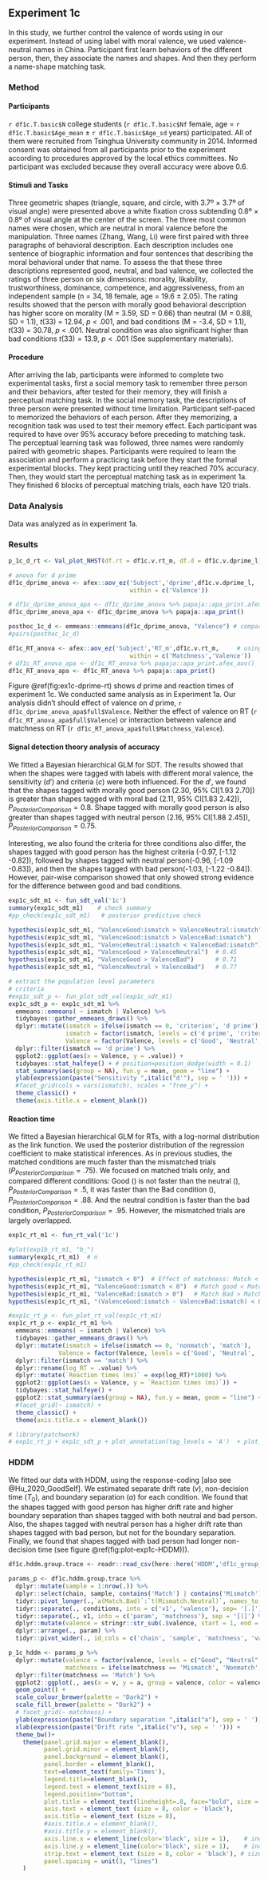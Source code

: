 ## Experiment 1c
In this study, we further control the valence of words using in our experiment. Instead of using label with moral valence, we used valence-neutral names in China. Participant first learn behaviors of the different person, then, they associate the names and shapes. And then they perform a name-shape matching task.

### Method

#### Participants
`r df1c.T.basic$N` college students (`r df1c.T.basic$Nf` female, age = `r df1c.T.basic$Age_mean` $\pm$ `r df1c.T.basic$Age_sd` years) participated. All of them were recruited from Tsinghua University community in 2014. Informed consent was obtained from all participants prior to the experiment according to procedures approved by the local ethics committees. No participant was excluded because they overall accuracy were above 0.6.

#### Stimuli and Tasks
Three geometric shapes (triangle, square, and circle, with 3.7º × 3.7º of visual angle) were presented above a white fixation cross subtending 0.8º × 0.8º of visual angle at the center of the screen. The three most common names were chosen, which are neutral in moral valence before the manipulation.
Three names (Zhang, Wang, Li) were first paired with three paragraphs of behavioral description. Each description includes one sentence of biographic information and four sentences that describing the moral behavioral under that name. To assess the that these three descriptions represented good, neutral, and bad valence, we collected the ratings of three person on six dimensions: morality, likability, trustworthiness, dominance, competence, and aggressiveness, from an independent sample (n = 34, 18 female, age = 19.6 ± 2.05). The rating results showed that the person with morally good behavioral description has higher score on morality (M = 3.59, SD = 0.66) than neutral (M = 0.88, SD = 1.1), *t*(33) = 12.94, *p* < .001, and bad conditions (M = -3.4, SD = 1.1), *t*(33) = 30.78, *p* < .001. Neutral condition was also significant higher than bad conditions $t(33) = 13.9$, $p < .001$ (See supplementary materials).

#### Procedure
After arriving the lab, participants were informed to complete two experimental tasks, first a social memory task to remember three person and their behaviors, after tested for their memory, they will finish a perceptual matching task. 
In the social memory task, the descriptions of three person were presented without time limitation. Participant self-paced to memorized the behaviors of each person. After they memorizing, a recognition task was used to test their memory effect. Each participant was required to have over 95% accuracy before preceding to matching task.
The perceptual learning task was followed, three names were randomly paired with geometric shapes. Participants were required to learn the association and perform a practicing task before they start the formal experimental blocks. They kept practicing until they reached 70% accuracy. Then, they would start the perceptual matching task as in experiment 1a. They finished 6 blocks of perceptual matching trials, each have 120 trials. 

### Data Analysis
Data was analyzed as in experiment 1a. 

### Results

```r
p_1c_d_rt <- Val_plot_NHST(df.rt = df1c.v.rt_m, df.d = df1c.v.dprime_l)
```

```r
# anova for d prime
df1c_dprime_anova <- afex::aov_ez('Subject','dprime',df1c.v.dprime_l,  # using afex's function 
                                  within = c('Valence'))

# df1c_dprime_anova_apa <- df1c_dprime_anova %>% papaja::apa_print.afex_aov()
df1c_dprime_anova_apa <- df1c_dprime_anova %>% papaja::apa_print()

posthoc_1c_d <- emmeans::emmeans(df1c_dprime_anova, "Valence") # compare each valence for both self and other condition
#pairs(posthoc_1c_d)

df1c_RT_anova <- afex::aov_ez('Subject','RT_m',df1c.v.rt_m,     # using afex's function 
                                  within = c('Matchness','Valence'))
# df1c_RT_anova_apa <- df1c_RT_anova %>% papaja::apa_print.afex_aov()
df1c_RT_anova_apa <- df1c_RT_anova %>% papaja::apa_print()
```

Figure \@ref(fig:ex1c-dprime-rt) shows *d* prime and reaction times of experiment 1c. We conducted same analysis as in Experiment 1a. Our analysis didn't should effect of valence on *d* prime, `r df1c_dprime_anova_apa$full$Valence`. Neither the effect of valence on RT (`r df1c_RT_anova_apa$full$Valence`) or interaction between valence and matchness on RT (`r df1c_RT_anova_apa$full$Matchness_Valence`).

#### Signal detection theory analysis of accuracy
We fitted a Bayesian hierarchical GLM for SDT. The results showed that when the shapes were tagged with labels with different moral valence, the sensitivity ($d'$) and criteria ($c$) were both influenced. For the $d'$, we found that the shapes tagged with morally good person (2.30, 95% CI[1.93 2.70]) is greater than shapes tagged with moral bad (2.11, 95% CI[1.83 2.42]), $P_{PosteriorComparison} = 0.8$. Shape tagged with morally good person is also greater than shapes tagged with neutral person (2.16, 95% CI[1.88 2.45]), $P_{PosteriorComparison} = 0.75$. 

Interesting, we also found the criteria for three conditions also differ, the shapes tagged with good person has the highest criteria (-0.97, [-1.12 -0.82]), followed by shapes tagged with neutral person(-0.96, [-1.09 -0.83]), and then the shapes tagged with bad person(-1.03, [-1.22 -0.84]). However, pair-wise comparison showed that only showed strong evidence for the difference between good and bad conditions.

```r
exp1c_sdt_m1 <- fun_sdt_val('1c')
summary(exp1c_sdt_m1)    # check summary
#pp_check(exp1c_sdt_m1)   # posterior predictive check

hypothesis(exp1c_sdt_m1, "ValenceGood:ismatch > ValenceNeutral:ismatch")  # 0.75
hypothesis(exp1c_sdt_m1, "ValenceGood:ismatch > ValenceBad:ismatch")      # .8
hypothesis(exp1c_sdt_m1, "ValenceNeutral:ismatch < ValenceBad:ismatch")   # 0.39
hypothesis(exp1c_sdt_m1, "ValenceGood > ValenceNeutral")  # 0.45
hypothesis(exp1c_sdt_m1, "ValenceGood > ValenceBad")      # 0.71
hypothesis(exp1c_sdt_m1, "ValenceNeutral > ValenceBad")   # 0.77

# extract the population level parameters
# criteria
#exp1c_sdt_p <- fun_plot_sdt_val(exp1c_sdt_m1)
exp1c_sdt_p <- exp1c_sdt_m1 %>%
  emmeans::emmeans( ~ ismatch | Valence) %>%
  tidybayes::gather_emmeans_draws() %>%
  dplyr::mutate(ismatch = ifelse(ismatch == 0, 'criterion', 'd prime'),
                ismatch = factor(ismatch, levels = c('d prime', 'criterion')),
                Valence = factor(Valence, levels = c('Good', 'Neutral',  'Bad'))) %>%
  dplyr::filter(ismatch == 'd prime') %>%
  ggplot2::ggplot(aes(x = Valence, y = .value)) +
  tidybayes::stat_halfeye() + # position=position_dodge(width = 0.1)
  stat_summary(aes(group = NA), fun.y = mean, geom = "line") +
  ylab(expression(paste("Sensitivity ",italic("d'"), sep = ' '))) +
  #facet_grid(cols = vars(ismatch), scales = "free_y") +
  theme_classic() + 
  theme(axis.title.x = element_blank())
```

#### Reaction time
We fitted a Bayesian hierarchical GLM for RTs, with a log-normal distribution as the link function. We used the posterior distribution of the regression coefficient to make statistical inferences. As in previous studies, the matched conditions are much faster than the mismatched trials ($P_{PosteriorComparison} = .75$). We focused on matched trials only, and compared different conditions: Good () is not faster than the neutral (), $P_{PosteriorComparison} = .5$, it was faster than the Bad condition (), $P_{PosteriorComparison} = .88$. And the neutral condition is faster than the bad condition, $P_{PosteriorComparison} = .95$. However, the mismatched trials are largely overlapped. 

```r
exp1c_rt_m1 <- fun_rt_val('1c')

#plot(exp1b_rt_m1, "b_")
summary(exp1c_rt_m1)  # n
#pp_check(exp1c_rt_m1)

hypothesis(exp1c_rt_m1, "ismatch < 0")  # Effect of matchness: Match < mis-match, p = 1
hypothesis(exp1c_rt_m1, "ValenceGood:ismatch < 0")  # Match good < Match Neutral, p = 0.5
hypothesis(exp1c_rt_m1, "ValenceBad:ismatch > 0")   # Match Bad > Match Neutral, p = 0.95
hypothesis(exp1c_rt_m1, "(ValenceGood:ismatch - ValenceBad:ismatch) < 0")   # Match Good < Match Bad, p = 0.86

#exp1c_rt_p <- fun_plot_rt_val(exp1c_rt_m1)
exp1c_rt_p <- exp1c_rt_m1 %>%
  emmeans::emmeans( ~ ismatch | Valence) %>%
  tidybayes::gather_emmeans_draws() %>%
  dplyr::mutate(ismatch = ifelse(ismatch == 0, 'nonmatch', 'match'),
              Valence = factor(Valence, levels = c('Good', 'Neutral',  'Bad'))) %>%
  dplyr::filter(ismatch == 'match') %>%
  dplyr::rename(log_RT = .value) %>%
  dplyr::mutate(`Reaction times (ms)` = exp(log_RT)*1000) %>%
  ggplot2::ggplot(aes(x = Valence, y = `Reaction times (ms)`)) +
  tidybayes::stat_halfeye() +
  ggplot2::stat_summary(aes(group = NA), fun.y = mean, geom = "line") +
  #facet_grid(~ ismatch) +
  theme_classic() + 
  theme(axis.title.x = element_blank())
```


```r
# library(patchwork)
# exp1c_rt_p + exp1c_sdt_p + plot_annotation(tag_levels = 'A')  + plot_layout(nrow = 1, byrow = FALSE)
```


### HDDM
We fitted our data with HDDM, using the response-coding [also see @Hu_2020_GoodSelf]. We estimated separate drift rate ($v$), non-decision time ($T_{0}$), and boundary separation ($a$) for each condition. We found that the shapes tagged with good person has higher drift rate and higher boundary separation than shapes tagged with both neutral and bad person. Also, the shapes tagged with neutral person has a higher drift rate than shapes tagged with bad person, but not for the boundary separation. Finally, we found that shapes tagged with bad person had longer non-decision time (see figure \@ref(fig:plot-exp1c-HDDM))).


```r
df1c.hddm.group.trace <- readr::read_csv(here::here('HDDM','df1c_group_traces.csv')) # this will keep the '(' and ')' in the column name

params_p <- df1c.hddm.group.trace %>%
  dplyr::mutate(sample = 1:nrow(.)) %>%
  dplyr::select(chain, sample, contains('Match') | contains('Mismatch')) %>%
  tidyr::pivot_longer(.,`a(Match.Bad)`:`t(Mismatch.Neutral)`, names_to = 'conditions', values_to = 'value') %>%
  tidyr::separate(., conditions, into = c('v1', 'valence'), sep= '[.]') %>%       # split into two part
  tidyr::separate(., v1, into = c('param', 'matchness'), sep = '[(]') %>%         # further split the first half into two part
  dplyr::mutate(valence = stringr::str_sub(.$valence, start = 1, end = -2)) %>%   # remove the last two elements ') ' from the strings
  dplyr::arrange(., param) %>%
  tidyr::pivot_wider(., id_cols = c('chain', 'sample', 'matchness', 'valence'), names_from = 'param', values_from = 'value')

p_1c_hddm <- params_p %>% 
  dplyr::mutate(valence = factor(valence, levels = c("Good", "Neutral", "Bad")),
                matchness = ifelse(matchness == 'Mismatch', 'Nonmatch', matchness)) %>%
  dplyr::filter(matchness == 'Match') %>%
  ggplot2::ggplot(., aes(x = v, y = a, group = valence, color = valence)) +
  geom_point() + 
  scale_colour_brewer(palette = "Dark2") +
  scale_fill_brewer(palette = "Dark2") +
  # facet_grid(~ matchness) +
  ylab(expression(paste("Boundary separation ",italic("a"), sep = ' '))) +
  xlab(expression(paste("Drift rate ",italic("v"), sep = ' '))) +
  theme_bw()+
    theme(panel.grid.major = element_blank(),
          panel.grid.minor = element_blank(),
          panel.background = element_blank(),
          panel.border = element_blank(),
          text=element_text(family='Times'),
          legend.title=element_blank(),
          legend.text = element_text(size = 8),
          legend.position="bottom",
          plot.title = element_text(lineheight=.8, face="bold", size = 9, margin=margin(0,0,10,0)),
          axis.text = element_text (size = 8, color = 'black'),
          axis.title = element_text (size = 8),
          #axis.title.x = element_blank(),
          #axis.title.y = element_blank(),
          axis.line.x = element_line(color='black', size = 1),    # increase the size of font
          axis.line.y = element_line(color='black', size = 1),    # increase the size of font
          strip.text = element_text (size = 8, color = 'black'), # size of text in strips, face = "bold"
          panel.spacing = unit(3, "lines")
    ) 
```
